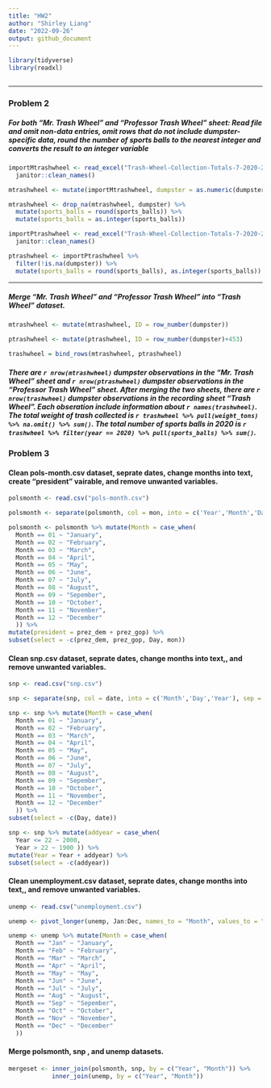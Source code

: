```yaml
---
title: "HW2"
author: "Shirley Liang"
date: "2022-09-26"
output: github_document
---
```


```r

library(tidyverse)
library(readxl)

```


```r



```
***

### Problem 2

##### For both "Mr. Trash Wheel" and "Professor Trash Wheel" sheet: Read file and omit non-data entries, omit rows that do not include dumpster-specific data, round the number of sports balls to the nearest integer and converts the result to an integer variable

```r

importMtrashwheel <- read_excel("Trash-Wheel-Collection-Totals-7-2020-2.xlsx", sheet = "Mr. Trash Wheel", range = "A2:N535") %>% 
  janitor::clean_names()

mtrashwheel <- mutate(importMtrashwheel, dumpster = as.numeric(dumpster))

mtrashwheel <- drop_na(mtrashwheel, dumpster) %>%
  mutate(sports_balls = round(sports_balls)) %>%
  mutate(sports_balls = as.integer(sports_balls)) 

importPtrashwheel <- read_excel("Trash-Wheel-Collection-Totals-7-2020-2.xlsx", sheet = "Professor Trash Wheel", range = "A2:N117") %>% 
  janitor::clean_names()

ptrashwheel <- importPtrashwheel %>% 
  filter(!is.na(dumpster)) %>%
  mutate(sports_balls = round(sports_balls), as.integer(sports_balls)) 

```
***

##### Merge "Mr. Trash Wheel" and "Professor Trash Wheel" into "Trash Wheel" dataset.
```r

mtrashwheel <- mutate(mtrashwheel, ID = row_number(dumpster))

ptrashwheel <- mutate(ptrashwheel, ID = row_number(dumpster)+453)

trashwheel = bind_rows(mtrashwheel, ptrashwheel)

```

##### There are `r nrow(mtrashwheel)` dumpster observations in the "Mr. Trash Wheel" sheet and `r nrow(ptrashwheel)` dumpster observations in the "Professor Trash Wheel" sheet. After merging the two sheets, there are `r nrow(trashwheel)` dumpster observations in the recording sheet "Trash Wheel". Each obseration include information about `r names(trashwheel)`. The total weight of trash collected is `r trashwheel %>% pull(weight_tons) %>% na.omit() %>% sum()`. The total number of sports balls in 2020 is `r trashwheel %>% filter(year == 2020) %>% pull(sports_balls) %>% sum()`.

### Problem 3

#### Clean pols-month.csv dataset, seprate dates, change months into text, create "president" vairable, and remove unwanted variables.
``` r

polsmonth <- read.csv("pols-month.csv") 

polsmonth <- separate(polsmonth, col = mon, into = c('Year','Month','Day'), sep = '-') %>% mutate(polsmonth, Month = as.numeric(Month)) %>% mutate(polsmonth, Year = as.numeric(Year))

polsmonth <- polsmonth %>% mutate(Month = case_when(
  Month == 01 ~ "January", 
  Month == 02 ~ "February",
  Month == 03 ~ "March",
  Month == 04 ~ "April",
  Month == 05 ~ "May",
  Month == 06 ~ "June",
  Month == 07 ~ "July",
  Month == 08 ~ "August",
  Month == 09 ~ "Sepember",
  Month == 10 ~ "October",
  Month == 11 ~ "November",
  Month == 12 ~ "December"
  )) %>%
mutate(president = prez_dem + prez_gop) %>%
subset(select = -c(prez_dem, prez_gop, Day, mon))

```

#### Clean snp.csv dataset, seprate dates, change months into text,, and remove unwanted variables.

```r

snp <- read.csv("snp.csv") 

snp <- separate(snp, col = date, into = c('Month','Day','Year'), sep = '/') %>% mutate(snp, Month = as.numeric(Month)) %>% mutate(snp, Year = as.numeric(Year))

snp <- snp %>% mutate(Month = case_when(
  Month == 01 ~ "January", 
  Month == 02 ~ "February",
  Month == 03 ~ "March",
  Month == 04 ~ "April",
  Month == 05 ~ "May",
  Month == 06 ~ "June",
  Month == 07 ~ "July",
  Month == 08 ~ "August",
  Month == 09 ~ "Sepember",
  Month == 10 ~ "October",
  Month == 11 ~ "November",
  Month == 12 ~ "December"
  )) %>%
subset(select = -c(Day, date))

snp <- snp %>% mutate(addyear = case_when(
  Year <= 22 ~ 2000,
  Year > 22 ~ 1900 )) %>% 
mutate(Year = Year + addyear) %>%
subset(select = -c(addyear))

```

#### Clean unemployment.csv dataset, seprate dates, change months into text,, and remove unwanted variables.

```r

unemp <- read.csv("unemployment.csv") 

unemp <- pivot_longer(unemp, Jan:Dec, names_to = "Month", values_to = "Percentage")

unemp <- unemp %>% mutate(Month = case_when(
  Month == "Jan" ~ "January", 
  Month == "Feb" ~ "February",
  Month == "Mar" ~ "March",
  Month == "Apr" ~ "April",
  Month == "May" ~ "May",
  Month == "Jun" ~ "June",
  Month == "Jul" ~ "July",
  Month == "Aug" ~ "August",
  Month == "Sep" ~ "Sepember",
  Month == "Oct" ~ "October",
  Month == "Nov" ~ "November",
  Month == "Dec" ~ "December"
  )) 

```


#### Merge polsmonth, snp , and unemp datasets.

``` r

mergeset <- inner_join(polsmonth, snp, by = c("Year", "Month")) %>%
            inner_join(unemp, by = c("Year", "Month"))

```





